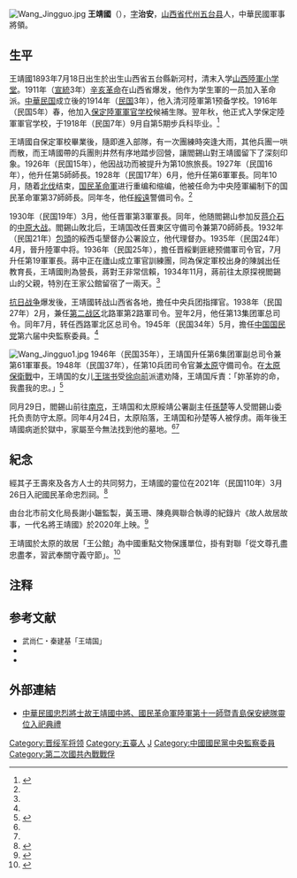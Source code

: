 [[File:Wang_Jingguo.jpg|thumb]]
'''王靖國'''（{{bd|1893年|7月18日|1952年|}}），[[表字|字]]'''治安'''，[[山西省|山西省]][[代州直隸州|代州]][[五台县|五台县]]人，中華民國軍事將領。

==生平==
王靖國1893年7月18日出生於出生山西省五台縣新河村，清末入学[[山西陸軍小学堂|山西陸軍小学堂]]。1911年（[[宣統|宣統]]3年）[[辛亥革命|辛亥革命]]在山西省爆发，他作为学生軍的一员加入革命派。[[中華民国|中華民国]]成立後的1914年（[[民国紀元|民国]]3年），他入清河陸軍第1预备学校。1916年（民国5年）春，他加入[[保定陸軍軍官学校|保定陸軍軍官学校]]候補生隊。翌年秋，他正式入学保定陸軍軍官学校，于1918年（民国7年）9月自第5期步兵科毕业。<ref name=c3>{{cite web |author1=楊雅穎 |title=王靖國將軍 |url=https://www.mocsr.com/story-view.php?ID=185 |website=搶救遷台歷史記憶庫 |accessdate=2022-02-05 |archive-date=2022-02-05 |archive-url=https://web.archive.org/web/20220205154758/https://www.mocsr.com/story-view.php?ID=185 |dead-url=no }}</ref>

王靖國自保定軍校畢業後，隨即進入部隊，有一次團練時突逢大雨，其他兵團一哄而散，而王靖國帶的兵團則井然有序地踏步回營，讓閻錫山對王靖國留下了深刻印象。1926年（民国15年），他因战功而被提升为第10旅旅長。1927年（民国16年），他升任第5師師長。1928年（民国17年）6月，他升任第6軍軍長。同年10月，随着[[北伐|北伐]]结束，[[国民革命軍|国民革命軍]]进行重编和缩编，他被任命为中央陸軍編制下的国民革命軍第37師師長。同年冬，他任[[綏遠省|綏遠]]警備司令。<ref name=c3/>

1930年（民国19年）3月，他任晋軍第3軍軍長。同年，他随閻錫山参加反[[蒋介石|蒋介石]]的[[中原大战|中原大战]]。閻錫山敗北后，王靖国改任晋東区守備司令兼第70師師長。1932年（民国21年）[[包頭市|包頭]]的綏西屯墾督办公署設立，他代理督办。1935年（民国24年）4月，晉升陸軍中将。1936年（民国25年），擔任晋綏剿匪總预備軍司令官，7月升任第19軍軍長。蔣中正在廬山成立軍官訓練團，同為保定軍校出身的陳誠出任教育長，王靖國則為營長，蔣對王非常信賴，1934年11月，蔣前往太原探視閻錫山的父親，特別在王家公館留宿了一兩天。<ref name=c3/>

[[抗日战争|抗日战争]]爆发後，王靖國转战山西省各地，擔任中央兵团指揮官。1938年（民国27年）2月，兼任[[抗日战争第二战区|第二战区]]北路軍第2路軍司令。翌年2月，他任第13集团軍总司令。同年7月，转任西路軍北区总司令。1945年（民国34年）5月，擔任[[中国国民党|中国国民党]]第六届中央監察委員。<ref name=c3/>

[[File:Wang_Jingguo1.jpg|thumb]]
1946年（民国35年），王靖国升任第6集团軍副总司令兼第61軍軍長。1948年（民国37年），任第10兵团司令官兼[[太原市|太原]]守備司令。在[[太原保衛戰|太原保衛戰]]中，王靖国的女儿[[王瑞书|王瑞书]]受[[徐向前|徐向前]]派遣劝降，王靖国斥責：「妳革妳的命，我盡我的忠。」<ref name=a1>{{cite news |title=「妳革妳的命，我盡我的忠」王靖國被俘不降 72年後入祀忠烈祠 |url=https://www.worldjournal.com/wj/story/121222/5351229 |accessdate=2022-02-05 |work=世界日報 |date=2021-03-29 |archive-date=2022-02-05 |archive-url=https://web.archive.org/web/20220205133527/https://www.worldjournal.com/wj/story/121222/5351229 |dead-url=no }}</ref>

同月29日，閻錫山前往[[南京市|南京]]，王靖国和太原綏靖公署副主任[[孫楚|孫楚]]等人受閻錫山委托负责防守太原。同年4月24日，太原陷落，王靖国和孙楚等人被俘虏。兩年後王靖國病逝於獄中，家屬至今無法找到他的墓地。<ref name=a1/><ref name=b2/>

== 紀念 ==
經其子王壽來及各方人士的共同努力，王靖國的靈位在2021年（民国110年）3月26日入祀國民革命忠烈祠。<ref>{{cite news |author1=葉素萍 |title=王靖國被俘不降共殉職 入祀忠烈祠 |url=https://www.cna.com.tw/news/aipl/202103290155.aspx |accessdate=2022-02-05 |agency=中央社 |date=2021-03-29 |archive-date=2022-02-05 |archive-url=https://web.archive.org/web/20220205133519/https://www.cna.com.tw/news/aipl/202103290155.aspx |dead-url=no }}</ref>

由台北市前文化局長謝小韞監製，黃玉珊、陳堯興聯合執導的紀錄片《故人故居故事，一代名將王靖國》於2020年上映。<ref>{{cite news |author1=孫伊萱 |title=國共內戰最慘烈一役！「太原保衛戰」指揮官之子曝歷史真相 |url=https://www.setn.com/News.aspx?NewsID=805555 |accessdate=2022-02-05 |work=三立新聞 |date=2020-08-29 |archive-date=2022-02-05 |archive-url=https://web.archive.org/web/20220205205018/https://www.setn.com/News.aspx?NewsID=805555 |dead-url=no }}</ref>

王靖國於太原的故居「王公館」為中國重點文物保護單位，掛有對聯「從文尊孔盡忠盡孝，習武奉關守義守節」。<ref name=b2>{{cite news |author1=李承陽 |title=國共內戰中最慘烈一役 《一代名將王靖國》拍成紀錄片 |url=https://www.chinatimes.com/realtimenews/20200901002017-260404?chdtv |accessdate=2022-02-05 |work=中國時報 |date=2020-09-01 |archive-date=2022-02-05 |archive-url=https://web.archive.org/web/20220205165637/https://www.chinatimes.com/realtimenews/20200901002017-260404?chdtv |dead-url=no }}</ref>

== 注释 ==
{{reflist}}

== 参考文献 ==
* <span style="font-size:90%;">武尚仁・秦建基「王靖国」{{Cite book|author = |title = 民国高級将領列传 5|year = 1999|publisher = 解放軍出版社|isbn = 7-5065-1494-X}}</span>
* <span style="font-size:90%;">{{Cite book|author = 徐友春主編|title = 民国人物大辞典 増訂版|year = 2007|publisher = 河北人民出版社|isbn = 978-7-202-03014-1}}</span>
* <span style="font-size:90%;">{{Cite book|author = 東亜問題調査会|title = 最新支那要人伝|year = 1941|publisher = [[朝日新聞社|朝日新聞社]]|isbn = }}</span>

== 外部連結 ==
* [https://afrc.mnd.gov.tw/faith_martyr/news.aspx?sn=22276# 中華民國忠烈將士故王靖國中將、國民革命軍陸軍第十一師暨青島保安總隊靈位入祀典禮] {{Wayback|url=https://afrc.mnd.gov.tw/faith_martyr/news.aspx?sn=22276# |date= }}

{{DEFAULTSORT:Wang王}}
[[Category:晋绥军将领|Category:晋绥军将领]]
[[Category:五臺人|Category:五臺人]]
[[Category:王姓|J]]
[[Category:中國國民黨中央監察委員|Category:中國國民黨中央監察委員]]
[[Category:第二次國共內戰戰俘|Category:第二次國共內戰戰俘]]